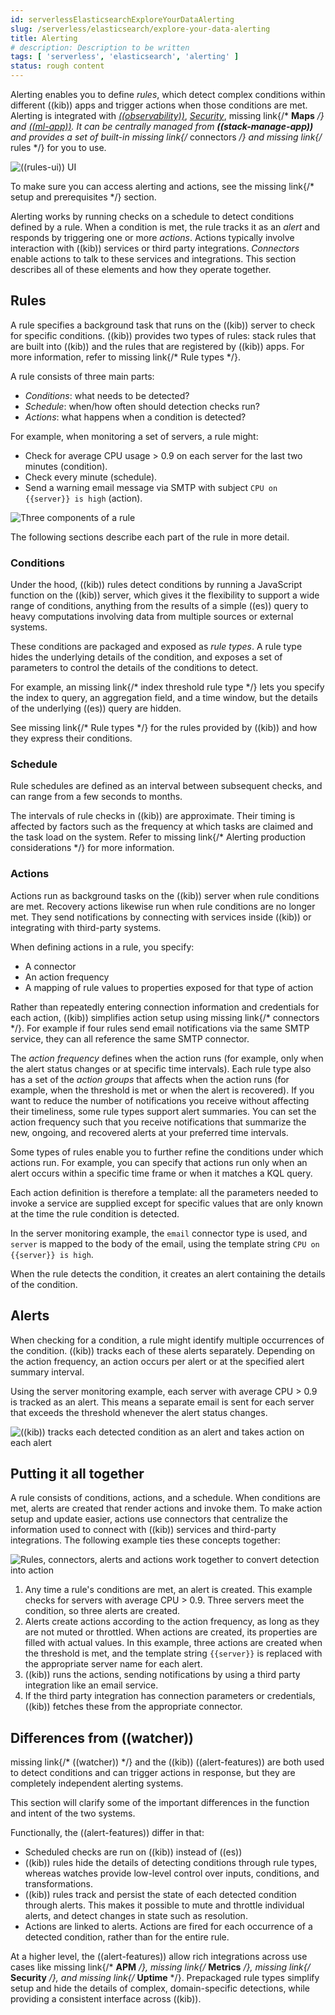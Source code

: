 ```yaml
---
id: serverlessElasticsearchExploreYourDataAlerting
slug: /serverless/elasticsearch/explore-your-data-alerting
title: Alerting
# description: Description to be written
tags: [ 'serverless', 'elasticsearch', 'alerting' ]
status: rough content
---
```



<RoughContent />

<div id="alerting-getting-started"></div>

Alerting enables you to define _rules_, which detect complex conditions within different ((kib)) apps and trigger actions when those conditions are met. Alerting is integrated with [*((observability))*](((observability-guide))/create-alerts.html), [*Security*](((security-guide))/prebuilt-rules.html), <DocBadge><DocIcon size="s" type="unlink" title="missing link"/> missing link</DocBadge>{/*  <DocLink id="enKibanaGeoAlerting">**Maps**</DocLink> */} and [*((ml-app))*](((ml-docs))/ml-configuring-alerts.html). It can be centrally managed from **((stack-manage-app))** and provides a set of built-in <DocBadge><DocIcon size="s" type="unlink" title="missing link"/> missing link</DocBadge>{/*  <DocLink id="enKibanaActionTypes">connectors</DocLink> */} and <DocBadge><DocIcon size="s" type="unlink" title="missing link"/> missing link</DocBadge>{/*  <DocLink id="enKibanaRuleTypes" section="stack-rules">rules</DocLink> */} for you to use.

![((rules-ui)) UI](images/alerting/alerting-overview.png)

<DocCallOut title="Important" color="warning">

To make sure you can access alerting and actions, see the <DocBadge><DocIcon size="s" type="unlink" title="missing link"/> missing link</DocBadge>{/*  <DocLink id="enKibanaAlertingSetup" section="prerequisites">setup and prerequisites</DocLink> */} section.

</DocCallOut>

Alerting works by running checks on a schedule to detect conditions defined by a rule. When a condition is met, the rule tracks it as an _alert_ and responds by triggering one or more _actions_.
Actions typically involve interaction with ((kib)) services or third party integrations. _Connectors_ enable actions to talk to these services and integrations. 
This section describes all of these elements and how they operate together.

## Rules

A rule specifies a background task that runs on the ((kib)) server to check for specific conditions. ((kib)) provides two types of rules: stack rules that are built into ((kib)) and the rules that are registered by ((kib)) apps. For more information, refer to <DocBadge><DocIcon size="s" type="unlink" title="missing link"/> missing link</DocBadge>{/*  <DocLink id="enKibanaRuleTypes">Rule types</DocLink> */}.

A rule consists of three main parts: 

* _Conditions_: what needs to be detected?
* _Schedule_: when/how often should detection checks run?
* _Actions_: what happens when a condition is detected?

For example, when monitoring a set of servers, a rule might:

* Check for average CPU usage > 0.9 on each server for the last two minutes (condition).
* Check every minute (schedule).
* Send a warning email message via SMTP with subject `CPU on {{server}} is high` (action).

![Three components of a rule](images/alerting/what-is-a-rule.svg)

The following sections describe each part of the rule in more detail.

<div id="alerting-concepts-conditions"></div>

### Conditions

Under the hood, ((kib)) rules detect conditions by running a JavaScript function on the ((kib)) server, which gives it the flexibility to support a wide range of conditions, anything from the results of a simple ((es)) query to heavy computations involving data from multiple sources or external systems. 

These conditions are packaged and exposed as _rule types_. A rule type hides the underlying details of the condition, and exposes a set of parameters
to control the details of the conditions to detect.

For example, an <DocBadge><DocIcon size="s" type="unlink" title="missing link"/> missing link</DocBadge>{/*  <DocLink id="enKibanaRuleTypeIndexThreshold">index threshold rule type</DocLink> */} lets you specify the index to query, an aggregation field, and a time window, but the details of the underlying ((es)) query are hidden.

See <DocBadge><DocIcon size="s" type="unlink" title="missing link"/> missing link</DocBadge>{/*  <DocLink id="enKibanaRuleTypes">Rule types</DocLink> */} for the rules provided by ((kib)) and how they express their conditions.

<div id="alerting-concepts-scheduling"></div>

### Schedule

Rule schedules are defined as an interval between subsequent checks, and can range from a few seconds to months.

<DocCallOut title="Important" color="warning">

The intervals of rule checks in ((kib)) are approximate. Their timing is affected by factors such as the frequency at which tasks are claimed and the task load on the system. Refer to <DocBadge><DocIcon size="s" type="unlink" title="missing link"/> missing link</DocBadge>{/*  <DocLink id="enKibanaAlertingProductionConsiderations">Alerting production considerations</DocLink> */} for more information.

</DocCallOut>

<div id="alerting-concepts-actions"></div>

### Actions

Actions run as background tasks on the ((kib)) server when rule conditions are met. Recovery actions likewise run when rule conditions are no longer met. They send notifications by connecting with services inside ((kib)) or integrating with third-party systems.

When defining actions in a rule, you specify:

* A connector
* An action frequency
* A mapping of rule values to properties exposed for that type of action

Rather than repeatedly entering connection information and credentials for each action, ((kib)) simplifies action setup using <DocBadge><DocIcon size="s" type="unlink" title="missing link"/> missing link</DocBadge>{/*  <DocLink id="enKibanaActionTypes">connectors</DocLink> */}. For example if four rules send email notifications via the same SMTP service, they can all reference the same SMTP connector.

The _action frequency_ defines when the action runs (for example, only when the alert status changes or at specific time intervals). Each rule type also has a set of the _action groups_ that affects when the action runs (for example, when the threshold is met or when the alert is recovered). If you want to reduce the number of notifications you receive without affecting their timeliness, some rule types support alert summaries. You can set the action frequency such that you receive notifications that summarize the new, ongoing, and recovered alerts at your preferred time intervals.

Some types of rules enable you to further refine the conditions under which actions run.
For example, you can specify that actions run only when an alert occurs within a specific time frame or when it matches a KQL query.

Each action definition is therefore a template: all the parameters needed to invoke a service are supplied except for specific values that are only known at the time the rule condition is detected. 

In the server monitoring example, the `email` connector type is used, and `server` is mapped to the body of the email, using the template string `CPU on {{server}} is high`.

When the rule detects the condition, it creates an alert containing the details of the condition.

<div id="alerting-concepts-alerts"></div>

## Alerts

When checking for a condition, a rule might identify multiple occurrences of the condition. ((kib)) tracks each of these alerts separately. Depending on the action frequency, an action occurs per alert or at the specified alert summary interval.

Using the server monitoring example, each server with average CPU > 0.9 is tracked as an alert. This means a separate email is sent for each server that exceeds the threshold whenever the alert status changes.

![((kib)) tracks each detected condition as an alert and takes action on each alert](images/alerting/alerts.svg)

## Putting it all together

A rule consists of conditions, actions, and a schedule. When conditions are met, alerts are created that render actions and invoke them. To make action setup and update easier, actions use connectors that centralize the information used to connect with ((kib)) services and third-party integrations. The following example ties these concepts together:

![Rules, connectors, alerts and actions work together to convert detection into action](images/alerting/rule-concepts-summary.svg)

1. Any time a rule's conditions are met, an alert is created. This example checks for servers with average CPU \> 0.9. Three servers meet the condition, so three alerts are created. 
1. Alerts create actions according to the action frequency, as long as they are not muted or throttled. When actions are created, its properties are filled with actual values. In this example, three actions are created when the threshold is met, and the template string `{{server}}` is replaced with the appropriate server name for each alert.
1. ((kib)) runs the actions, sending notifications by using a third party integration like an email service.
1. If the third party integration has connection parameters or credentials, ((kib)) fetches these from the appropriate connector.

<div id="alerting-concepts-differences"></div>

## Differences from ((watcher))

 <DocBadge><DocIcon size="s" type="unlink" title="missing link"/> missing link</DocBadge>{/* <DocLink id="enKibanaWatcherUi">((watcher))</DocLink> */} and the ((kib)) ((alert-features)) are both used to detect
conditions and can trigger actions in response, but they are completely
independent alerting systems.

This section will clarify some of the important differences in the function and
intent of the two systems.

Functionally, the ((alert-features)) differ in that: 

* Scheduled checks are run on ((kib)) instead of ((es))
* ((kib)) <DocLink id="serverlessElasticsearchExploreYourDataAlerting" section="conditions">rules hide the details of detecting conditions</DocLink> through rule types, whereas watches provide low-level control over inputs, conditions, and transformations.
* ((kib)) rules track and persist the state of each detected condition through alerts. This makes it possible to mute and throttle individual alerts, and detect changes in state such as resolution.
* Actions are linked to alerts. Actions are fired for each occurrence of a detected condition, rather than for the entire rule.

At a higher level, the ((alert-features)) allow rich integrations across use cases like <DocBadge><DocIcon size="s" type="unlink" title="missing link"/> missing link</DocBadge>{/*  <DocLink id="enKibanaXpackApm">**APM**</DocLink> */}, <DocBadge><DocIcon size="s" type="unlink" title="missing link"/> missing link</DocBadge>{/*  <DocLink id="enKibanaObservability" section="metrics">**Metrics**</DocLink> */}, <DocBadge><DocIcon size="s" type="unlink" title="missing link"/> missing link</DocBadge>{/*  <DocLink id="enKibanaXpackSiem">**Security**</DocLink> */}, and <DocBadge><DocIcon size="s" type="unlink" title="missing link"/> missing link</DocBadge>{/*  <DocLink id="enKibanaObservability" section="uptime">**Uptime**</DocLink> */}.
Prepackaged rule types simplify setup and hide the details of complex, domain-specific detections, while providing a consistent interface across ((kib)).

